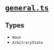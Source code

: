 # [`general.ts`](https://github.com/HausDAO/daohaus-monorepo/blob/develop/libs/common-utilities/src/types/general.ts)

## Types

- `Noun`
- `ArbitraryState`
